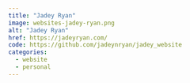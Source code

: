 ```yaml
---
title: "Jadey Ryan"
image: websites-jadey-ryan.png
alt: "Jadey Ryan"
href: https://jadeyryan.com/
code: https://github.com/jadeynryan/jadey_website
categories:
  - website
  - personal
---
```

